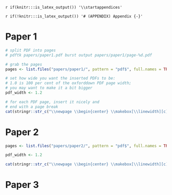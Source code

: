 `r if(knitr:::is_latex_output()) '\\startappendices'`

`r if(!knitr:::is_latex_output()) '# (APPENDIX) Appendix {-}'` 

<!-- If you feel it necessary to include an appendix, it goes here. The first appendix should include the commands above. -->

# Paper 1

```r
# split PDF into pages
# pdftk papers/paper1.pdf burst output papers/paper1/page-%d.pdf

# grab the pages
pages <- list.files("papers/paper1/", pattern = "pdf$", full.names = TRUE)

# set how wide you want the inserted PDFs to be: 
# 1.0 is 100 per cent of the oxforddown PDF page width;
# you may want to make it a bit bigger
pdf_width <- 1.2

# for each PDF page, insert it nicely and
# end with a page break
cat(stringr::str_c("\\newpage \\begin{center} \\makebox[\\linewidth][c]{\\includegraphics[width=", pdf_width, "\\linewidth]{", pages, "}} \\end{center}"))
```


# Paper 2

```r
pages <- list.files("papers/paper2/", pattern = "pdf$", full.names = TRUE)

pdf_width <- 1.2

cat(stringr::str_c("\\newpage \\begin{center} \\makebox[\\linewidth][c]{\\includegraphics[width=", pdf_width, "\\linewidth]{", pages, "}} \\end{center}"))
```

# Paper 3